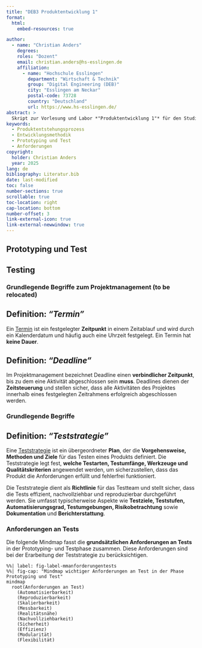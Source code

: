 ```yaml
---
title: "DEB3 Produktentwicklung 1"
format:
  html:
    embed-resources: true

author:
  - name: "Christian Anders"
    degrees: 
    roles: "Dozent"
    email: christian.anders@hs-esslingen.de
    affiliation: 
      - name: "Hochschule Esslingen"
        department: "Wirtschaft & Technik"
        group: "Digital Engineering (DEB)"
        city: "Esslingen am Neckar"
        postal-code: 73728
        country: "Deutschland"
        url: https://www.hs-esslingen.de/
abstract: > 
  Skript zur Vorlesung und Labor *"Produktentwicklung 1"* für den Studiengang Digital Engineering DEB3
keywords:
  - Produktentstehungsprozess
  - Entwicklungsmethodik
  - Prototyping und Test
  - Anforderungen
copyright: 
  holder: Christian Anders
  year: 2025
lang: de
bibliography: Literatur.bib
date: last-modified
toc: false
number-sections: true
scrollable: true
toc-location: right
cap-location: bottom
number-offset: 3
link-external-icon: true
link-external-newwindow: true
---
```


<!-- -------------------------------------------------------------------------

                       Anforderungen Testing

-------------------------------------------------------------------------- -->

::: {.content-visible unless-meta="headlines.off"}
# Prototyping und Test
## Testing
:::


<!-- -------------------------------------------------------------------------

                       Grundlegende Begriffe

-------------------------------------------------------------------------- -->
### Grundlegende Begriffe zum Projektmanagement (to be relocated)

::: {.callout-tip}
## Definition: *"Termin"*
Ein [Termin](https://de.wikipedia.org/wiki/Termin) ist ein festgelegter **Zeitpunkt** in einem Zeitablauf und wird durch ein Kalenderdatum und häufig auch eine Uhrzeit festgelegt. Ein Termin hat **keine Dauer**.
:::

::: {.callout-tip}
## Definition: *"Deadline"*
Im Projektmanagement bezeichnet Deadline einen **verbindlicher Zeitpunkt**, bis zu dem eine Aktivität abgeschlossen sein **muss**. Deadlines dienen der **Zeitsteuerung** und stellen sicher, dass alle Aktivitäten des Projektes innerhalb eines festgelegten Zeitrahmens erfolgreich abgeschlossen werden.
:::



<!-- -------------------------------------------------------------------------

                       Grundlegende Begriffe

-------------------------------------------------------------------------- -->
### Grundlegende Begriffe

::: {.callout-tip}
## Definition: *"Teststrategie"*
Eine [Teststrategie](https://de.wikipedia.org/wiki/Softwaretest#Teststrategie) ist ein übergeordneter **Plan**, der die **Vorgehensweise, Methoden und Ziele** für das Testen eines Produkts definiert. Die Teststrategie legt fest, **welche Testarten, Testumfänge, Werkzeuge und Qualitätskriterien** angewendet werden, um sicherzustellen, dass das Produkt die Anforderungen erfüllt und fehlerfrei funktioniert.  
:::

Die Teststrategie dient als **Richtlinie** für das Testteam und stellt sicher, dass die Tests effizient, nachvollziehbar und reproduzierbar durchgeführt werden. Sie umfasst typischerweise Aspekte wie **Testziele, Teststufen, Automatisierungsgrad, Testumgebungen, Risikobetrachtung** sowie **Dokumentation** und **Berichterstattung**.



<!-- -------------------------------------------------------------------------

                       Anforderungen an Tests

-------------------------------------------------------------------------- -->
### Anforderungen an Tests {#sec-anforderungen_an_tests}

Die folgende Mindmap fasst die **grundsätzlichen Anforderungen an Tests** in der Prototyping- und Testphase zusammen. Diese Anforderungen sind bei der Erarbeitung der Teststrategie zu berücksichtigen.

```mermaid
%%| label: fig-label-mmanforderungentests
%%| fig-cap: "Mindmap wichtiger Anforderungen an Test in der Phase Prototyping und Test"
mindmap
  root(Anforderungen an Test)
    (Automatisierbarkeit)
    (Reproduzierbarkeit)
    (Skalierbarkeit)
    (Messbarkeit)
    (Realitätsnähe)
    (Nachvollziehbarkeit)
    (Sicherheit)
    (Effizienz)
    (Modularität)
    (Flexibilität)
```





<!--
Automatisierbarkeit
      - Skalierbarkeit
      - Wiederholbarkeit
    Reproduzierbarkeit
      - Konsistente Ergebnisse
      - Unabhängig von Testumgebung
    Skalierbarkeit
      - Tests auf verschiedene Produktversionen anwendbar
      - Anpassbar für größere Testumfänge
    Messbarkeit
      - Klare Metriken und KPIs
      - Objektive Bewertungskriterien
    Realitätsnähe
      - Simulation realer Nutzungsbedingungen
      - Berücksichtigung von Störfaktoren
    Nachvollziehbarkeit
      - Detaillierte Dokumentation
      - Klare Testprotokolle
    Sicherheit
      - Identifikation von Risiken
      - Absicherung gegen Fehlfunktionen
    Effizienz
      - Schnelle Durchführung
      - Minimaler Ressourcenverbrauch
    Modularität
      - Tests unabhängig voneinander durchführbar
      - Austauschbarkeit einzelner Testkomponenten
    Flexibilität
      - Anpassbarkeit an sich ändernde Anforderungen
      - Erweiterbarkeit für neue Funktionen
-->





<!-- -------------------------------------------------------------------------

                       ab hier alter Textbaustein als Vorlage :-)

-------------------------------------------------------------------------- -->









<!-- -------------------------------------------------------------------------

                       Callout !!! WARNING !!!

-------------------------------------------------------------------------- -->
<!--
::: {.callout-warning}
## WARNING!
**THIS CHAPTER IS STILL WORK IN PROGRESS!!!**
:::
-->

<!-- -------------------------------------------------------------------------

                       Automatisieren von Tests

-------------------------------------------------------------------------- -->
<!--
### Automatisieren von Tests

(siehe → Vorlesung **DEB5 Produktentwicklung 2**)
-->
<!-- -------------------------------------------------------------------------

                       Callout !!! WARNING !!!

-------------------------------------------------------------------------- -->
<!--
::: {.callout-warning}
## WARNING!
**THIS CHAPTER IS STILL WORK IN PROGRESS!!!**
:::
-->